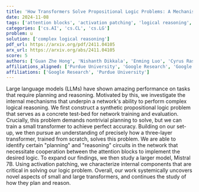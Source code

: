 ```yaml
---
title: 'How Transformers Solve Propositional Logic Problems: A Mechanistic Analysis'
date: 2024-11-08
tags: ['attention blocks', 'activation patching', 'logical reasoning', 'large language models', 'propositional logic', 'planning', 'reasoning circuits', 'transformer architecture']
categories: ['cs.AI', 'cs.CL', 'cs.LG']
problem: u
solution: ['complex logical reasoning']
pdf_url: https://arxiv.org/pdf/2411.04105
arx_url: https://arxiv.org/abs/2411.04105
score: 5
authors: ['Guan Zhe Hong', 'Nishanth Dikkala', 'Enming Luo', 'Cyrus Rashtchian', 'Xin Wang', 'Rina Panigrahy']
affiliations_aligned: ['Purdue University', 'Google Research', 'Google Research', 'Google Research', 'Google Research', 'Google Research']
affiliations: ['Google Research', 'Purdue University']
---
```



Large language models (LLMs) have shown amazing performance on tasks that require planning and reasoning. Motivated by this, we investigate the internal mechanisms that underpin a network's ability to perform complex logical reasoning. We first construct a synthetic propositional logic problem that serves as a concrete test-bed for network training and evaluation. Crucially, this problem demands nontrivial planning to solve, but we can train a small transformer to achieve perfect accuracy. Building on our set-up, we then pursue an understanding of precisely how a three-layer transformer, trained from scratch, solves this problem. We are able to identify certain "planning" and "reasoning" circuits in the network that necessitate cooperation between the attention blocks to implement the desired logic. To expand our findings, we then study a larger model, Mistral 7B. Using activation patching, we characterize internal components that are critical in solving our logic problem. Overall, our work systemically uncovers novel aspects of small and large transformers, and continues the study of how they plan and reason.